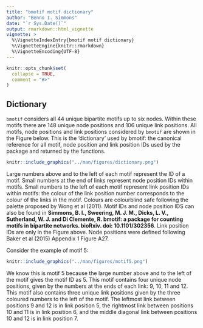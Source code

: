 ```yaml
---
title: "bmotif motif dictionary"
author: "Benno I. Simmons"
date: "`r Sys.Date()`"
output: rmarkdown::html_vignette
vignette: >
  %\VignetteIndexEntry{bmotif motif dictionary}
  %\VignetteEngine{knitr::rmarkdown}
  %\VignetteEncoding{UTF-8}
---
```


```r
knitr::opts_chunk$set(
  collapse = TRUE,
  comment = "#>"
)
```

## Dictionary

`bmotif` considers all 44 unique bipartite motifs up to six nodes. Within these motifs there are 148 unique node positions and 106 unique link positions. All motifs, node positions and link positions considered by `bmotif` are shown in the Figure below. This is the 'dictionary' used by bmotif: the canonical reference for all motif, node position and link position IDs used by the package and returned by the functions.

```r
knitr::include_graphics("../man/figures/dictionary.png")
```

Large numbers above and to the left of each motif represent the ID of a motif. Small numbers at the end of links represent node position IDs within motifs. Small numbers to the left of each motif represent link position IDs within motifs: the colour of the link position number corresponds to the colour of the links in the motif. Colours are colourblind safe following the palette proposed by Wong et al (2011). Motif IDs and node position IDS can also be found in **Simmons, B. I., Sweering, M. J. M., Dicks, L. V., Sutherland, W. J. and Di Clemente, R. bmotif: a package for counting motifs in bipartite networks. bioRxiv. doi: 10.1101/302356**. Link position IDs are only in the Figure above. Node positions were defined following Baker et al (2015) Appendix 1 Figure A27.


Consider the example of motif 5:

```r
knitr::include_graphics("../man/figures/motif5.png")
```


We know this is motif 5 because the large number above and to the left of the motif gives the motif ID as 5. This motif contains four unique node positions, given by the numbers at the ends of each link: 9, 10, 11 and 12. This motif also contains three unique link positions given by the three coloured numbers to the left of the motif. The leftmost link between positions 9 and 12 is in link position 5, the rightmost link between positions 10 and 11 is in link position 6, and the middle diagonal link between positions 10 and 12 is in link position 7.
